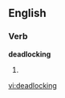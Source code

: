 
==English==

===Verb===
'''deadlocking'''

# {{present participle of|[[deadlock]]}}

[[vi:deadlocking]]